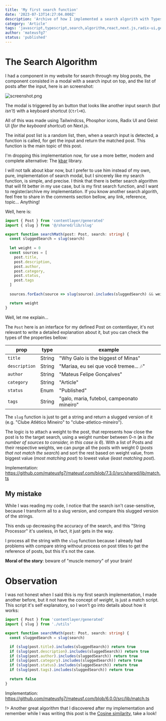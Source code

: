 ```yaml
---
title: 'My first search function'
date: '2023-07-13T14:27:04.000Z'
description: 'Archive of how I implemented a search algorith with Typescript'
category: 'Article'
tags: 'javascript,typescript,search,algorithm,react,next.js,radix-ui,geist-ui,tailwindcss,archive'
author: 'mateusfg7'
status: 'published'
---
```


# The Search Algorithm

I had a component in my website for search through my blog posts, the component consisted in a modal with a search input on top, and the list of posts after the input, here is an screenshot:

![screenshot.png](https://i.imgur.com/J8sk1vb.png)

The modal is triggered by an button that looks like another input search (_but isn't_) with a keyboard shortcut (`Ctrl+K`).

All of this was made using Tailwindcss, Phosphor icons, Radix UI and Geist UI (_for the keyboard shortcut_) on Next.js.

The initial post list is a random list, then, when a search input is detected, a function is called, for get the input and return the matched post. This function is the main topic of this post.

I'm dropping this implementation now, for use a more better, modern and complete alternative: The [kbar](https://github.com/timc1/kbar) library.

I will not talk about kbar now, but I prefer to use him instead of my own, pure, implementation of search modal, but I sincerely like my search function, is simple, and precise. I think that there is better search algorithm that will fit better in my use case, but is my first search function, and I want to register/archive my implementation. If you know another search algorith, feel free to share in the comments section bellow, any link, reference, topic... Anything!

Well, here is:

```typescript
import { Post } from 'contentlayer/generated'
import { slug } from '@/shared/lib/slug'

export function searchMath(post: Post, search: string) {
  const sluggedSearch = slug(search)
	
  let weight = 0
  const sources = [
    post.title,
    post.description,
    post.author,
    post.category,
    post.status,
    post.tags
  ]
	
  sources.forEach(source => slug(source).includes(sluggedSearch) && weight++)

  return weight
}
```

Well, let me explain...

The `Post` here is an interface for my defined Post on contentlayer, it's not relevant to write a detailed explanation about it, but you can check the types of the properties bellow:

prop | type | example
---|---|---
`title` | String | "Why Galo is the biggest of Minas"
`description` | String | "Mariaa, eu sei que você tremee... 🎶"
`author` | String | "Mateus Felipe Gonçalves"
`category` | String  | "Article"
`status` | Enum | "Published"
`tags` | String | "galo, maria, futebol, campeonato mineiro"

The `slug` function is just to get a string and return a slugged version of it (e.g. "Clube Atlético Mineiro" to "clube-atletico-mineiro").

The logic is to attach a weight to the post, that represents how close the post is to the target search, using a weight number between 0-n (_**n** is the number of sources to consider, in this case is 6_). With a list of Posts and their respective weights, we can purge all the posts with weight 0 (_posts that not match the search_) and sort the rest based on weight value, from biggest value (_most matching post_) to lowest value (_least matching post_).

Implementation: https://github.com/mateusfg7/mateusf.com/blob/7.3.0/src/shared/lib/match.ts

## My mistake

While I was reading my code, I notice that the search isn't case-sensitive, because I transform all to a slug version, and compare this slugged version of the strings.

This ends up decreasing the accuracy of the search, and this "String Processor" it's useless, in fact, it just gets in the way.

I process all the string with the `slug` function because I already had problems with compare string without process on post titles to get the reference of posts, but this it's not the case.

**Moral of the story**:  beware of "muscle memory" of your brain!

# Observation 

I was not honest when I said this is my first search implementation, I made another before, but it not have the concept of _weight_, is just a match script. This script it's self explanatory, so I won't go into details about how it works:

```typescript
import { Post } from 'contentlayer/generated'
import { slug } from './utils'

export function searchMath(post: Post, search: string) {
  const sluggedSearch = slug(search)

  if (slug(post.title).includes(sluggedSearch)) return true
  if (slug(post.description).includes(sluggedSearch)) return true
  if (slug(post.author).includes(sluggedSearch)) return true
  if (slug(post.category).includes(sluggedSearch)) return true
  if (slug(post.status).includes(sluggedSearch)) return true
  if (slug(post.tags).includes(sluggedSearch)) return true
	
  return false
}
```

Implementation: https://github.com/mateusfg7/mateusf.com/blob/6.0.0/src/lib/match.ts

!> Another great algorithm that I discovered after my implementation and remember while I was writing this post is the [Cosine similarity](https://en.wikipedia.org/wiki/Cosine_similarity), take a look!
